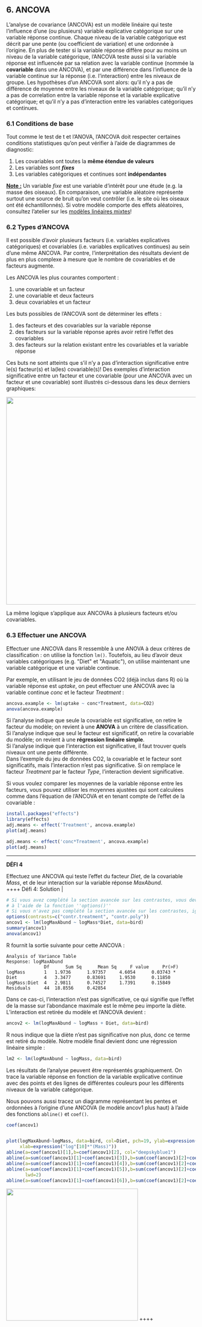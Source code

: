## 6. ANCOVA

L'analyse de covariance (ANCOVA) est un modèle linéaire qui teste
l'influence d'une (ou plusieurs) variable explicative catégorique sur
une variable réponse continue. Chaque niveau de la variable catégorique
est décrit par une pente (ou coefficient de variation) et une ordonnée à
l'origine. En plus de tester si la variable réponse diffère pour au
moins un niveau de la variable catégorique, l'ANCOVA teste aussi si la
variable réponse est influencée par sa relation avec la variable
continue (nommée la **covariable** dans une ANCOVA), et par une
différence dans l'influence de la variable continue sur la réponse
(i.e. l'interaction) entre les niveaux de groupe. Les hypothèses d'un
ANCOVA sont alors: qu'il n'y a pas de différence de moyenne entre les
niveaux de la variable catégorique; qu'il n'y a pas de correlation
entre la variable réponse et la variable explicative catégorique; et
qu'il n'y a pas d'interaction entre les variables catégoriques et
continues.

### 6.1 Conditions de base

Tout comme le test de t et l'ANOVA, l'ANCOVA doit respecter certaines
conditions statistiques qu'on peut vérifier à l'aide de diagrammes de
diagnostic:

1.  Les covariables ont toutes la **même étendue de valeurs**
2.  Les variables sont ***fixes***
3.  Les variables catégoriques et continues sont **indépendantes**

**[Note :]{.ul}** Un variable *fixe* est une variable d'intérêt pour
une étude (e.g. la masse des oiseaux). En comparaison, une variable
aléatoire représente surtout une source de bruit qu'on veut contrôler
(i.e. le site où les oiseaux ont été échantillonnés). Si votre modèle
comporte des effets aléatoires, consultez l'atelier sur les [modèles
linéaires mixtes](http://qcbs.ca/wiki/r_atelier6)!

### 6.2 Types d'ANCOVA

Il est possible d'avoir plusieurs facteurs (i.e. variables explicatives
catégoriques) et covariables (i.e. variables explicatives continues) au
sein d'une même ANCOVA. Par contre, l'interprétation des résultats
devient de plus en plus complexe à mesure que le nombre de covariables
et de facteurs augmente.

Les ANCOVA les plus courantes comportent :

1.  une covariable et un facteur
2.  une covariable et deux facteurs
3.  deux covariables et un facteur

Les buts possibles de l'ANCOVA sont de déterminer les effets :

1.  des facteurs et des covariables sur la variable réponse
2.  des facteurs sur la variable réponse après avoir retiré l'effet des
    covariables
3.  des facteurs sur la relation existant entre les covariables et la
    variable réponse

Ces buts ne sont atteints que s'il n'y a pas d'interaction
significative entre le(s) facteur(s) et la(les) covariable(s)! Des
exemples d'interaction significative entre un facteur et une covariable
(pour une ANCOVA avec un facteur et une covariable) sont illustrés
ci-dessous dans les deux derniers graphiques:

![](images/ancova_schematic.png){width="550"}

La même logique s'applique aux ANCOVAs à plusieurs facteurs et/ou
covariables.\

### 6.3 Effectuer une ANCOVA

Effectuer une ANCOVA dans R ressemble à une ANOVA à deux critères de
classification : on utilise la fonction `lm()`. Toutefois, au lieu
d'avoir deux variables catégoriques (e.g. \"Diet\" et \"Aquatic\"), on
utilise maintenant une variable catégorique et une variable continue.

Par exemple, en utilisant le jeu de données CO2 (déjà inclus dans R) où
la variable réponse est *uptake*, on peut effectuer une ANCOVA avec la
variable continue *conc* et le facteur *Treatment* :

```r
ancova.example <- lm(uptake ~ conc*Treatment, data=CO2)
anova(ancova.example)
```

Si l'analyse indique que seule la covariable est significative, on
retire le facteur du modèle; on revient à une **ANOVA** à un critère de
classification.\
Si l'analyse indique que seul le facteur est significatif, on retire la
covariable du modèle; on revient à une **régression linéaire simple**.\
Si l'analyse indique que l'interaction est significative, il faut
trouver quels niveaux ont une pente différente.\
Dans l'exemple du jeu de données CO2, la covariable et le facteur sont
significatifs, mais l'interaction n'est pas significative. Si on
remplace le facteur *Treatment* par le facteur *Type*, l'interaction
devient significative.

Si vous voulez comparer les moyennes de la variable réponse entre les
facteurs, vous pouvez utiliser les moyennes ajustées qui sont calculées
comme dans l'équation de l'ANCOVA et en tenant compte de l'effet de
la covariable :

```r
install.packages("effects")
library(effects)
adj.means <- effect('Treatment', ancova.example)
plot(adj.means)

adj.means <- effect('conc*Treatment', ancova.example)
plot(adj.means)
```

------------------------------------------------------------------------

**DÉFI 4**

Effectuez une ANCOVA qui teste l'effet du facteur *Diet*, de la
covariable *Mass*, et de leur interaction sur la variable réponse
*MaxAbund*.\
++++ Défi 4: Solution \|

```r
# Si vous avez complété la section avancée sur les contrastes, vous devrez réinitialiser les contrastes
# à l'aide de la fonction ''options()''
# Si vous n'avez pas complété la section avancée sur les contrastes, ignorez la première ligne du script.
options(contrasts=c("contr.treatment", "contr.poly"))
ancov1 <- lm(logMaxAbund ~ logMass*Diet, data=bird)
summary(ancov1)
anova(ancov1)
```

R fournit la sortie suivante pour cette ANCOVA :

    Analysis of Variance Table
    Response: logMaxAbund
                  Df      Sum Sq      Mean Sq     F value     Pr(>F)
    logMass       1   1.9736      1.97357     4.6054      0.03743 *
    Diet          4   3.3477      0.83691     1.9530      0.11850
    logMass:Diet  4   2.9811      0.74527     1.7391      0.15849
    Residuals     44  18.8556     0.42854

Dans ce cas-ci, l'interaction n'est pas significative, ce qui signifie
que l'effet de la masse sur l'abondance maximale est le même peu
importe la diète. L'interaction est retirée du modèle et l'ANCOVA
devient :

```r
ancov2 <- lm(logMaxAbund ~ logMass + Diet, data=bird)
```

R nous indique que la diète n'est pas significative non plus, donc ce
terme est retiré du modèle. Notre modèle final devient donc une
régression linéaire simple :

```r
lm2 <- lm(logMaxAbund ~ logMass, data=bird)
```

Les résultats de l'analyse peuvent être représentés graphiquement. On
trace la variable réponse en fonction de la variable explicative
continue avec des points et des lignes de différentes couleurs pour les
différents niveaux de la variable catégorique.

Nous pouvons aussi tracez un diagramme représentant les pentes et
ordonnées à l'origine d'une ANCOVA (le modèle ancov1 plus haut) à
l'aide des fonctions `abline()` et `coef()`.

```r
coef(ancov1)


plot(logMaxAbund~logMass, data=bird, col=Diet, pch=19, ylab=expression("log"[10]*"(Maximum Abundance)"),
     xlab=expression("log"[10]*"(Mass)"))
abline(a=coef(ancov1)[1],b=coef(ancov1)[2], col="deepskyblue1")
abline(a=sum(coef(ancov1)[1]+coef(ancov1)[3]),b=sum(coef(ancov1)[2]+coef(ancov1)[7]),col="green2", lwd=2)
abline(a=sum(coef(ancov1)[1]+coef(ancov1)[4]),b=sum(coef(ancov1)[2]+coef(ancov1)[8]),col="orange1", lwd=2)
abline(a=sum(coef(ancov1)[1]+coef(ancov1)[5]),b=sum(coef(ancov1)[2]+coef(ancov1)[9]),col="lightsteelblue1",
       lwd=2)
abline(a=sum(coef(ancov1)[1]+coef(ancov1)[6]),b=sum(coef(ancov1)[2]+coef(ancov1)[10]),col="darkcyan", lwd=2)
```

![](images/ancova_plot.png){width="350"} ++++
